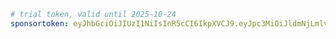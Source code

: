 ```yaml title="evcc.yaml"
# trial token, valid until 2025-10-24
sponsortoken: eyJhbGciOiJIUzI1NiIsInR5cCI6IkpXVCJ9.eyJpc3MiOiJldmNjLmlvIiwic3ViIjoidHJpYWwiLCJleHAiOjE3NjEzMDAwMDAsImlhdCI6MTc2MDY5NTIwMCwic3BlIjp0cnVlLCJzcmMiOiJtYSJ9.qjRHRAbVxJjYU4WjLBldJBtpSsnmYeOX38B58itloDU
```
